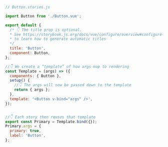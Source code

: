 ```js
// Button.stories.js

import Button from './Button.vue';

export default {
  /* 👇 The title prop is optional.
  * See https://storybook.js.org/docs/vue/configure/overview#configure-story-loading
  * to learn how to generate automatic titles
  */
  title: 'Button',
  component: Button,
};

//👇 We create a “template” of how args map to rendering
const Template = (args) => ({
  components: { Button },
  setup() {
    //👇 The args will now be passed down to the template
    return { args };
  },
  template: '<Button v-bind="args" />',
});


//👇 Each story then reuses that template
export const Primary = Template.bind({});
Primary.args = {
  primary: true,
  label: 'Button',
};
```